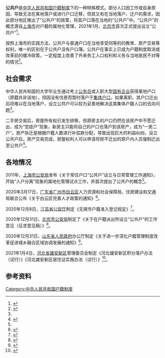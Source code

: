 '''公共户'''是[[中华人民共和国|中华人民共和国]][[户籍制度|户籍制度]]下的一种特殊模式。部分人口因工作或自身原因，导致无法在某地落户或进行户口迁移，但其又有在当地落户、迁户的需求，因此部分地区推出了“公共户”的政策，将其户口落在当地的“公共户”中。“公共户”的概念源自[[上海市|上海市]]对户籍的属地化管理，2021年1月，[[北京市|北京市]]首次正式提出设立“公共户”<ref name=":0">{{Cite web|title=北京户籍大变革，首设"公共户"，六类人可申请！教育、医疗和子女落户权利等同常住户口 _ 证券时报网|url=https://news.stcn.com/sd/202101/t20210103_2694970.html|accessdate=2021-01-04|work=news.stcn.com|archive-date=2021-01-08|archive-url=https://web.archive.org/web/20210108071916/https://news.stcn.com/sd/202101/t20210103_2694970.html|dead-url=no}}</ref>。

按照上海市的实践方法，公共户与普通户口在当地享受同等的的教育、房产交易等权利，唯一的区别在于公共户没有户口簿。公共户在事实上已成为户籍制度取消或改革前的缓冲政策，一定程度上改善了外来务工人口权利和义务与当地居民不对等的情况<ref name=":2">{{Cite web|title=盘和林：“公共户”背后的政策理性与温度 _中国经济网——国家经济门户|url=http://views.ce.cn/view/ent/202101/07/t20210107_36196979.shtml|accessdate=2021-01-07|work=views.ce.cn|archive-date=2021-01-08|archive-url=https://web.archive.org/web/20210108071945/http://views.ce.cn/view/ent/202101/07/t20210107_36196979.shtml|dead-url=no}}</ref>。

== 社会需求 ==

中华人民共和国的大学毕业生通过考上[[公务员|公务员]]或入职大型[[国有企业|国有企业]]获得某地户口（原籍并非该地），但因没有住房而暂时落户于[[集体户口|集体户口]]，如果离职，其户口迁出后将难以在当地落户，设立公共户可以较为妥善地解决这类集体户籍人口的去向问题<ref name=":0" />。

二手房交易后，房屋所有权已发生转移，但原房主的户口仍然在该房产中不愿迁出，成为“空挂户”现象，新房主只能将自己的户口也落户到该房产，成为“一房二户”。房产拆迁是根据户籍人数进行补偿款分配，导致出现巨大的利益纠纷。设立公共户后，房产交易完成，房屋权利人可以申请将拒不迁出的原户内人员强制迁出至公共户<ref name=":1">{{Cite web|title=北京户口政策变革：首次设“公共户” 业内称利好二手房交易|url=https://finance.sina.com.cn/wm/2021-01-04/doc-iiznctkf0002362.shtml|accessdate=2021-01-04|date=2021-01-04|last=华夏时报|work=finance.sina.com.cn|archive-date=2021-01-08|archive-url=https://web.archive.org/web/20210108071945/https://finance.sina.com.cn/wm/2021-01-04/doc-iiznctkf0002362.shtml|dead-url=no}}</ref>。

== 各地情况 ==
2011年，[[上海市公安局|上海市公安局]]发布《关于常住户口“公共户”设立与日常管理工作通知》，开始“人户分离”现象的属地化管理试点工作，并首次提出了公共户的概念<ref name=":1" />。

2020年3月17日，[[广东省|广东省]][[广州市|广州市]][[白云区_(广州市)|白云区]]人力资源和社会保障局、住房建设和交通局联合公布《关于白云区完善人才政策的通知》<ref>{{Cite web|title=广州市白云区人力资源和社会保障局 广州市白云区住房建设和交通局关于白云区完善人才政策的通知|url=http://www.by.gov.cn/gzbyrs/gkmlpt/content/5/5734/post_5734639.html#8216|accessdate=2021-01-04|author=|date=|format=|publisher=|language=}}{{Dead link}}</ref>。

2020年12月8日，[[江苏省公安厅|江苏省公安厅]]制定《无锡市户籍准入登记规定》<ref>{{Cite web|title=江苏省人民政府 市县动态 无锡户籍准入条件再放宽|url=http://www.jiangsu.gov.cn/art/2020/12/16/art_33718_9607758.html|accessdate=2021-01-04|work=www.jiangsu.gov.cn|archive-date=2021-01-08|archive-url=https://web.archive.org/web/20210108070102/http://www.jiangsu.gov.cn/art/2020/12/16/art_33718_9607758.html|dead-url=no}}</ref>。

2020年12月31日，[[北京市公安局|北京市公安局]]制定了《关于在户籍派出所设立“公共户”的工作意见（征求意见稿）》<ref>{{Cite web|title=关于对《北京市公安局关于在户籍派出所设立“公共户”的工作意见（征求意见稿）》公开征集意见的公告_意见征集_北京市公安局|url=http://gaj.beijing.gov.cn/hudong/yjzj/202012/t20201230_2190668.html|accessdate=2021-01-04|work=gaj.beijing.gov.cn|archive-date=2021-01-08|archive-url=https://web.archive.org/web/20210108070016/http://gaj.beijing.gov.cn/hudong/yjzj/202012/t20201230_2190668.html|dead-url=no}}</ref>。

2020年12月31日，[[山东省人民政府|山东省人民政府]]办公厅制定《关于进一步深化户籍管理制度改革促进城乡融合区域协调发展的通知》<ref>{{Cite web|title=山东省发展和改革委员会 规划政策 山东省人民政府办公厅关于进一步深化户籍管理制度改革促进城乡融合区域协调发展的通知|url=http://fgw.shandong.gov.cn/art/2020/12/31/art_104853_10264054.html|accessdate=2021-01-04|work=fgw.shandong.gov.cn}}{{Dead link}}</ref>。

2021年1月4日，[[河北省|河北省]][[雄安新区|雄安新区]]管理委员会制定《河北雄安新区积分落户办法（试行）》《河北雄安新区居住证实施办法（试行）》<ref>{{Cite web|title=河北雄安新区管理委员会关于印发《河北雄安新区积分落户办法（试行）》《河北雄安新区居住证实施办法（试行）》的通知 |url=http://www.chinaxiongan.cn/n1/2021/0104/c418882-31988285.html|accessdate=2021-01-04|work=www.chinaxiongan.cn|archive-date=2021-01-08|archive-url=https://web.archive.org/web/20210108070052/http://www.chinaxiongan.cn/n1/2021/0104/c418882-31988285.html|dead-url=no}}</ref>。

== 参考资料 ==
[[Category:中华人民共和国户籍制度|Category:中华人民共和国户籍制度]]
